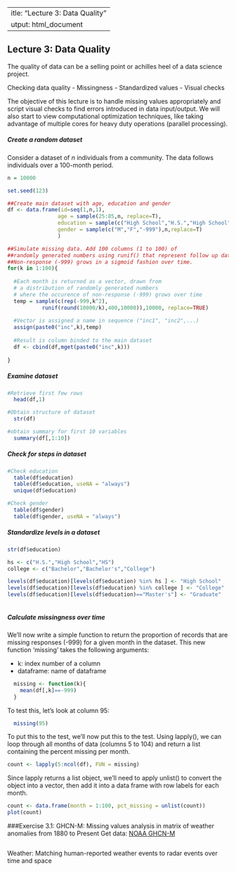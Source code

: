  ---
title: "Lecture 3: Data Quality "
output: html_document
---

## Lecture 3: Data Quality

The quality of data can be a selling point or achilles heel of a data science project.

Checking data quality
- Missingness
- Standardized values
- Visual checks

The objective of this lecture is to handle missing values appropriately and script visual checks to find errors introduced in data input/output. We will also start to view computational optimization techniques, like taking advantage of multiple cores for heavy duty operations (parallel processing).

##### Create a random dataset
Consider a dataset of *n* individuals from a  community. The data follows individuals over a 100-month period. 
```r

n = 10000

set.seed(123)

##Create main dataset with age, education and gender
df <- data.frame(id=seq(1,n,1), 
                age = sample(25:85,n, replace=T), 
                education = sample(c("High School","H.S.","High School","High School","HS","College","Bachelor","Bachelor's","Master's",NA),n,replace=T),
                gender = sample(c("M","F","-999"),n,replace=T)
                )

##Simulate missing data. Add 100 columns (1 to 100) of 
##randomly generated numbers using runif() that represent follow up data collection
##Non-response (-999) grows in a sigmoid fashion over time.
for(k in 1:100){
  
  #Each month is returned as a vector, drawn from 
  # a distribution of randomly generated numbers
  # where the occurence of non-response (-999) grows over time
  temp = sample(c(rep(-999,k^2),
           runif(round(10000/k),400,10000)),10000, replace=TRUE)
  
  #Vector is assigned a name in sequence ("inc1", "inc2",...)
  assign(paste0("inc",k),temp)
  
  #Result is column binded to the main dataset
  df <- cbind(df,mget(paste0("inc",k)))
  
}


```

##### Examine dataset
```r
#Retrieve first few rows
  head(df,1)

#Obtain structure of dataset
  str(df)

#obtain summary for first 10 variables
  summary(df[,1:10]) 

```


##### Check for steps in dataset
```r
#Check education
  table(df$education)
  table(df$education, useNA = "always")
  unique(df$education)

#Check gender
  table(df$gender)
  table(df$gender, useNA = "always")
```


##### Standardize levels in a dataset
```r

str(df$education)

hs <- c("H.S.","High School","HS")
college <- c("Bachelor","Bachelor's","College")

levels(df$education)[levels(df$education) %in% hs ] <- "High School"
levels(df$education)[levels(df$education) %in% college ] <- "College"
levels(df$education)[levels(df$education)=="Master's"] <- "Graduate"
 
```


##### Calculate missingness over time

We'll now write a simple function to return the proportion of records that are missing responses (-999) for a given month in the dataset. This new function 'missing' takes the following arguments:

- k: index number of a column
- dataframe: name of dataframe

```r
  missing <- function(k){
    mean(df[,k]==-999)
  }
```

To test this, let's look at column 95:

```r
  missing(95)
```

To put this to the test, we'll now put this to the test. Using lapply(), we can loop through all months of data (columns 5 to 104) and return a list containing the percent missing per month. 

```r
count <- lapply(5:ncol(df), FUN = missing)

```

Since lapply returns a list object, we'll need to apply unlist() to convert the object into a vector, then add it into a data frame with row labels for each month.

```r
count <- data.frame(month = 1:100, pct_missing = unlist(count))
plot(count)
```


###Exercise 3.1: 
GHCN-M: Missing values analysis in matrix of weather anomalies from 1880 to Present
Get data: [NOAA GHCN-M](https://www.kaggle.com/noaa/global-historical-climatology-network)

```r

```

Weather: Matching human-reported weather events to radar events over time and space

